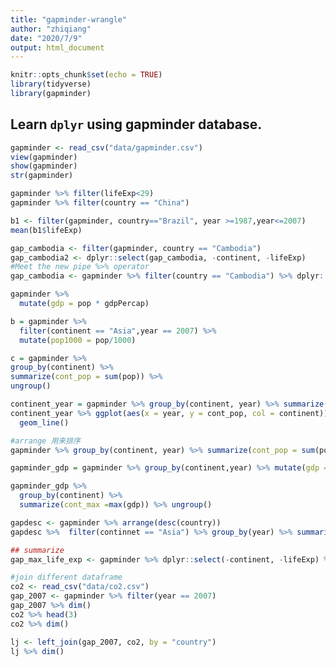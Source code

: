 ```yaml
---
title: "gapminder-wrangle"
author: "zhiqiang"
date: "2020/7/9"
output: html_document
---
```


```r
knitr::opts_chunk$set(echo = TRUE)
library(tidyverse)
library(gapminder)
```

## Learn `dplyr` using gapminder database.
```r
gapminder <- read_csv("data/gapminder.csv")
view(gapminder)
show(gapminder)
str(gapminder)
```


```r
gapminder %>% filter(lifeExp<29)
gapminder %>% filter(country == "China")
```

```r

b1 <- filter(gapminder, country=="Brazil", year >=1987,year<=2007)
mean(b1$lifeExp)
```


```r
gap_cambodia <- filter(gapminder, country == "Cambodia") 
gap_cambodia2 <- dplyr::select(gap_cambodia, -continent, -lifeExp)
#Meet the new pipe %>% operator
gap_cambodia <- gapminder %>% filter(country == "Cambodia") %>% dplyr::select(-continent, -lifeExp)

```

```r

gapminder %>% 
  mutate(gdp = pop * gdpPercap)
```
```r
b = gapminder %>% 
  filter(continent == "Asia",year == 2007) %>% 
  mutate(pop1000 = pop/1000)
```


```r
c = gapminder %>% 
group_by(continent) %>% 
summarize(cont_pop = sum(pop)) %>%
ungroup()
```

```r
continent_year = gapminder %>% group_by(continent, year) %>% summarize(cont_pop = sum(pop))
continent_year %>% ggplot(aes(x = year, y = cont_pop, col = continent))+
  geom_line()
```

```r
#arrange 用来排序
gapminder %>% group_by(continent, year) %>% summarize(cont_pop = sum(pop)) %>% arrange(year)
```

```r
gapminder_gdp = gapminder %>% group_by(continent,year) %>% mutate(gdp = pop * gdpPercap) %>% ungroup()

gapminder_gdp %>% 
  group_by(continent) %>% 
  summarize(cont_max =max(gdp)) %>% ungroup()
```

```r
gapdesc <- gapminder %>% arrange(desc(country))
gapdesc %>%  filter(continnet == "Asia") %>% group_by(year) %>% summarize(maxlife = max(lifeEXP)) %>% arrange(desc(year)) %>% ungroup
```



```r
## summarize 
gap_max_life_exp <- gapminder %>% dplyr::select(-continent, -lifeExp) %>% dplyr::group_by(country) %>% dplyr::mutate(gdp = pop * gdpPercap) %>% dplyr::summarize(max_gdp = max(gdp)) %>% dplyr::ungroup()
```




```r
#join different dataframe
co2 <- read_csv("data/co2.csv")
gap_2007 <- gapminder %>% filter(year == 2007) 
gap_2007 %>% dim()
co2 %>% head(3)
co2 %>% dim()
```

```r
lj <- left_join(gap_2007, co2, by = "country")
lj %>% dim()
```


